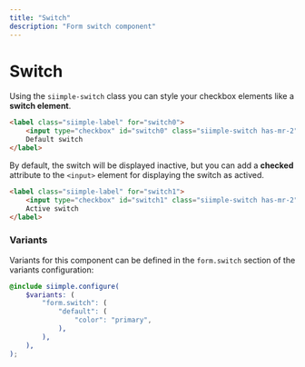 ```yaml
---
title: "Switch"
description: "Form switch component"
---
```


# Switch

Using the `siimple-switch` class you can style your checkbox elements like a **switch element**. 

```html live=true
<label class="siimple-label" for="switch0">
    <input type="checkbox" id="switch0" class="siimple-switch has-mr-2" />
    Default switch
</label>
```

By default, the switch will be displayed inactive, but you can add a **checked** attribute to the `<input>` element for displaying the switch as actived.

```html live=true
<label class="siimple-label" for="switch1">
    <input type="checkbox" id="switch1" class="siimple-switch has-mr-2" checked />
    Active switch
</label>
```

### Variants

Variants for this component can be defined in the `form.switch` section of the variants configuration:

```scss
@include siimple.configure(
    $variants: (
        "form.switch": (
            "default": (
                "color": "primary",
            ),
        ),
    ),
);
```
